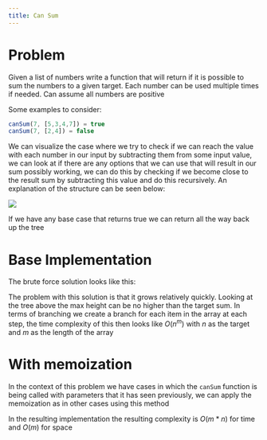 ---
title: Can Sum
---


# Problem

Given a list of numbers write a function that will return if it is possible to sum the numbers to a given target. Each number can be used multiple times if needed. Can assume all numbers are positive

Some examples to consider:

```js
canSum(7, [5,3,4,7]) = true
canSum(7, [2,4]) = false
```

We can visualize the case where we try to check if we can reach the value with each number in our input by subtracting them from some input value, we can look at if there are any options that we can use that will result in our sum possibly working, we can do this by checking if we become close to the result sum by subtracting this value and do this recursively. An explanation of the structure can be seen below:

![](@assets/can-sum-tree.png)

If we have any base case that returns true we can return all the way back up the tree

# Base Implementation

The brute force solution looks like this:

<Snippet path="dynamic-programming/memoization/can-sum.ts" />

The problem with this solution is that it grows relatively quickly. Looking at the tree above the max height can be no higher than the target sum. In terms of branching we create a branch for each item in the array at each step, the time complexity of this then looks like $O(n^m)$ with $n$ as the target and $m$ as the length of the array

# With memoization

In the context of this problem we have cases in which the `canSum` function is being called with parameters that it has seen previously, we can apply the memoization as in other cases using this method

<Snippet path="dynamic-programming/memoization/can-sum-memo.ts" />

In the resulting implementation the resulting complexity is $O(m*n)$ for time and $O(m)$ for space
